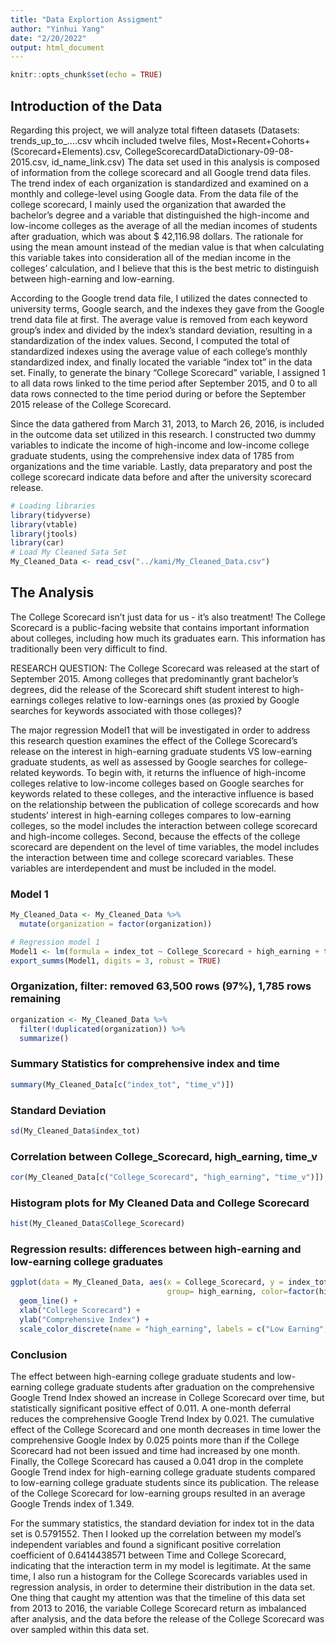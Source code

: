```yaml
---
title: "Data Explortion Assigment"
author: "Yinhui Yang"
date: "2/20/2022"
output: html_document
---
```


```r
knitr::opts_chunk$set(echo = TRUE)
```

## Introduction of the Data

Regarding this project, we will analyze total fifteen datasets (Datasets: trends_up_to_....csv whcih included twelve files, Most+Recent+Cohorts+(Scorecard+Elements).csv, CollegeScorecardDataDictionary-09-08-2015.csv, id_name_link.csv) The data set used in this analysis is composed of information from the college scorecard and all Google trend data files. The trend index of each organization is standardized and examined on a monthly and college-level using Google data. From the data file of the college scorecard, I mainly used the organization that awarded the bachelor's degree and a variable that distinguished the high-income and low-income colleges as the average of all the median incomes of students after graduation, which was about $ 42,116.98 dollars. The rationale for using the mean amount instead of the median value is that when calculating this variable takes into consideration all of the median income in the colleges' calculation, and I believe that this is the best metric to distinguish between high-earning and low-earning.

According to the Google trend data file, I utilized the dates connected to university terms, Google search, and the indexes they gave from the Google trend data file at first. The average value is removed from each keyword group's index and divided by the index's standard deviation, resulting in a standardization of the index values. Second, I computed the total of standardized indexes using the average value of each college's monthly standardized index, and finally located the variable "index tot" in the data set. Finally, to generate the binary "College Scorecard" variable, I assigned 1 to all data rows linked to the time period after September 2015, and 0 to all data rows connected to the time period during or before the September 2015 release of the College Scorecard.

Since the data gathered from March 31, 2013, to March 26, 2016, is included in the outcome data set utilized in this research. I constructed two dummy variables to indicate the income of high-income and low-income college graduate students, using the comprehensive index data of 1785 from organizations and the time variable. Lastly, data preparatory and post the college scorecard indicate data before and after the university scorecard release.
```r
# Loading libraries
library(tidyverse)
library(vtable)
library(jtools)
library(car)
# Load My Cleaned Sata Set
My_Cleaned_Data <- read_csv("../kami/My_Cleaned_Data.csv")
```
## The Analysis
The College Scorecard isn’t just data for us - it’s also treatment! The College Scorecard is a public-facing website that contains important information about colleges, including how much its graduates earn. This information has traditionally been very difficult to find.

RESEARCH QUESTION:
The College Scorecard was released at the start of September 2015. Among colleges that predominantly grant bachelor’s degrees, did the release of the Scorecard shift student interest to high-earnings colleges relative to low-earnings ones (as proxied by Google searches for keywords associated with those colleges)?

The major regression Model1 that will be investigated in order to address this research question examines the effect of the College Scorecard's release on the interest in high-earning graduate students VS low-earning graduate students, as well as assessed by Google searches for college-related keywords. To begin with, it returns the influence of high-income colleges relative to low-income colleges based on Google searches for keywords related to these colleges, and the interactive influence is based on the relationship between the publication of college scorecards and how students' interest in high-earning colleges compares to low-earning colleges, so the model includes the interaction between college scorecard and high-income colleges. Second, because the effects of the college scorecard are dependent on the level of time variables, the model includes the interaction between time and college scorecard variables. These variables are interdependent and must be included in the model.

### Model 1
```r
My_Cleaned_Data <- My_Cleaned_Data %>%
  mutate(organization = factor(organization))

# Regression model 1
Model1 <- lm(formula = index_tot ~ College_Scorecard + high_earning + time_v + College_Scorecard*time_v + College_Scorecard*high_earning, data = My_Cleaned_Data)
export_summs(Model1, digits = 3, robust = TRUE)
```

### Organization, filter: removed 63,500 rows (97%), 1,785 rows remaining

```r
organization <- My_Cleaned_Data %>% 
  filter(!duplicated(organization)) %>%
  summarize()
```
### Summary Statistics for comprehensive index and time

```r
summary(My_Cleaned_Data[c("index_tot", "time_v")]) 
```

### Standard Deviation

```r
sd(My_Cleaned_Data$index_tot)
```

### Correlation between College_Scorecard, high_earning, time_v

```r
cor(My_Cleaned_Data[c("College_Scorecard", "high_earning", "time_v")])
```

### Histogram plots for My Cleaned Data and College Scorecard

```r
hist(My_Cleaned_Data$College_Scorecard)
```

### Regression results: differences between high-earning and low-earning college graduates

```r
ggplot(data = My_Cleaned_Data, aes(x = College_Scorecard, y = index_tot,
                                   group= high_earning, color=factor(high_earning))) + 
  geom_line() + 
  xlab("College Scorecard") + 
  ylab("Comprehensive Index") + 
  scale_color_discrete(name = "high_earning", labels = c("Low Earning", "High Earning"))
```

### Conclusion
The effect between high-earning college graduate students and low-earning college graduate students after graduation on the comprehensive Google Trend Index showed an increase in College Scorecard over time, but statistically significant positive effect of 0.011. A one-month deferral reduces the comprehensive Google Trend Index by 0.021. The cumulative effect of the College Scorecard and one month decreases in time lower the comprehensive Google Index by 0.025 points more than if the College Scorecard had not been issued and time had increased by one month. Finally, the College Scorecard has caused a 0.041 drop in the complete Google Trend index for high-earning college graduate students compared to low-earning college graduate students since its publication. The release of the College Scorecard for low-earning groups resulted in an average Google Trends index of 1.349.

For the summary statistics, the standard deviation for index tot in the data set is 0.5791552. Then I looked up the correlation between my model's independent variables and found a significant positive correlation coefficient of 0.6414438571 between Time and College Scorecard, indicating that the interaction term in my model is legitimate. At the same time, I also run a histogram for the College Scorecards variables used in regression analysis, in order to determine their distribution in the data set. One thing that caught my attention was that the timeline of this data set from 2013 to 2016, the variable College Scorecard return as imbalanced after analysis, and the data before the release of the College Scorecard was over sampled within this data set.